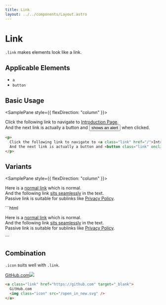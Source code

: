 ```yaml
---
title: Link
layout: ../../components/Layout.astro
---
```



# Link

`.link` makes elements look like a link.

## Applicable Elements

- `a`
- `button`

## Basic Usage

<SamplePane style={{ flexDirection: "column" }}>
  <p>
    Click the following link to navigate to <a class="link" href="/">Introduction Page</a>.<br/>
    And the next link is actually a button and <button class="link" onclick="alert('hello')">shows an alert</button> when clicked.
  </p>
</SamplePane>

```html
<p>
  Click the following link to navigate to <a class="link" href="/">Introduction Page</a>.<br/>
  And the next link is actually a button and <button class="link" onclick="alert('hello')">shows an alert</button> when clicked.
</p>
```

## Variants

<SamplePane style={{ flexDirection: "column" }}>
  <p>
    Here is a <a class="link" href="">normal link</a> which is normal.<br/>
    And the following link <a class="link seamless" href="">sits seamlessly</a> in the text. <br/>
    Passive link is suitable for sublinks like <a class="link passive" href="">Privacy Policy</a>. 
  </p>
</SamplePane>
```html
<p>
  Here is a <a class="link" href="">normal link</a> which is normal.<br/>
  And the following link <a class="link seamless" href="">sits seamlessly</a> in the text. <br/>
  Passive link is suitable for sublinks like <a class="link passive" href="">Privacy Policy</a>. 
</p>
```

## Combination

`.icon` suits well with `.link`.

<SamplePane>
  <a class="link" href="https://github.com" target="_blank">GitHub.com<img class="icon" src="/open_in_new.svg" /></a>
</SamplePane>

```html
<a class="link" href="https://github.com" target="_blank">
  GitHub.com
  <img class="icon" src="/open_in_new.svg" />
</a>
```
